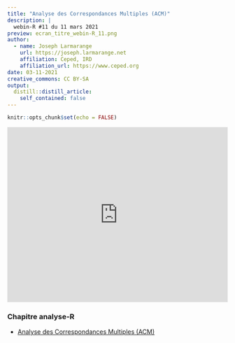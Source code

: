 ```yaml
---
title: "Analyse des Correspondances Multiples (ACM)"
description: |
  webin-R #11 du 11 mars 2021
preview: ecran_titre_webin-R_11.png
author:
  - name: Joseph Larmarange
    url: https://joseph.larmarange.net
    affiliation: Ceped, IRD
    affiliation_url: https://www.ceped.org
date: 03-11-2021
creative_commons: CC BY-SA
output:
  distill::distill_article:
    self_contained: false
---
```



```r
knitr::opts_chunk$set(echo = FALSE)
```

<iframe width="100%" height="400" src="https://www.youtube.com/embed/fIZblrfenz0" frameborder="0" allow="accelerometer; autoplay; clipboard-write; encrypted-media; gyroscope; picture-in-picture" allowfullscreen></iframe>


### Chapitre analyse-R

- [Analyse des Correspondances Multiples (ACM)](https://larmarange.github.io/analyse-R/analyse-des-correspondances-multiples.html)

